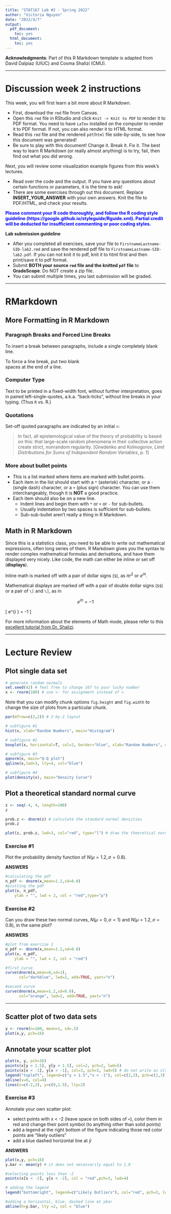 ```yaml
---
title: "STAT167 Lab #2 - Spring 2022"
author: "Victoria Nguyen"
date: "2022/4/7"
output:
  pdf_document:
    toc: yes
  html_document:
    toc: yes
---
```


**Acknowledgments**: Part of this R Markdown template is adapted from David Dalpiaz (UIUC) and Cosma Shalizi (CMU).

***

# **Discussion week 2 instructions**
This week, you will first learn a bit more about R Markdown. 

- First, download the `rmd` file from Canvas. 
- Open this `rmd` file in RStudio and click `Knit -> Knit to PDF` to render it to PDF format. You need to have `LaTex` installed on the computer to render it to PDF format. If not, you can also render it to HTML format.
- Read this `rmd` file and the rendered `pdf`/`html` file side-by-side, to see how this document was generated!
- Be sure to play with this document! Change it. Break it. Fix it. The best way to learn R Markdown (or really almost anything) is to try, fail, then find out what you did wrong.

Next, you will review some visualization example figures from this week's lectures. 

- Read over the code and the output. If you have any questions about certain functions or parameters, it is the time to ask!
- There are some exercises through out this document. Replace **INSERT_YOUR_ANSWER** with your own answers. Knit the file to PDF/HTML, and check your results.

<font color="blue">**Please comment your R code thoroughly, and follow the R coding style guideline (https://google.github.io/styleguide/Rguide.xml). Partial credit will be deducted for insufficient commenting or poor coding styles.**</font>

**Lab submission guideline**

- After you completed all exercises, save your file to `FirstnameLastname-SID-lab2.rmd` and save the rendered pdf file to `FirstnameLastname-SID-lab2.pdf`. If you can not knit it to pdf, knit it to html first and then print/save it to pdf format.
- Submit **BOTH your source `rmd` file and the knitted `pdf` file** to **GradeScope**. Do NOT create a zip file. 
- You can submit multiple times, you last submission will be graded.

***

# RMarkdown 

## More Formatting in R Markdown

### Paragraph Breaks and Forced Line Breaks
To insert a break between paragraphs, include a single completely blank line.

To force a line break, put _two_ blank  
spaces at the end of a line.

### Computer Type

Text to be printed in a fixed-width font, without further interpretation,
goes in paired left-single-quotes, a.k.a. "back-ticks", without line breaks
in your typing.  (Thus `R` vs. R.)

### Quotations
Set-off quoted paragraphs are indicated by an initial `>`:

> In fact, all epistemological value of the theory of probability is based on this: that large-scale random phenomena in their collective action create strict, nonrandom regularity.  [Gnedenko and Kolmogorov, _Limit Distributions for Sums of Independent Random Variables_, p. 1]

### More about bullet points
- This is a list marked where items are marked with bullet points.
* Each item in the list should start with a `*` (asterisk) character, or a `-` (single dash) character, or a `+` (plus sign) character. You can use them interchangeably, though it is **NOT** a good practice.
+ Each item should also be on a new line.
    - Indent lines and begin them with `*` or `+` or `-` for sub-bullets.
    * Usually indentation by two spaces is sufficient for sub-bullets.
    + Sub-sub-bullet aren't really a thing in R Markdown.

## Math in R Markdown
Since this is a statistics class, you need to be able to write out mathematical expressions, often long series of them. R Markdown gives you the syntax to render complex mathematical formulas and derivations, and have them displayed very nicely. Like code, the math can either be inline or set off (**displays**).

Inline math is marked off with a pair of dollar signs (`$`), as $\pi r^2$ or $e^{i\pi}$.

Mathematical displays are marked off with a pair of double dollar signs (`$$`) or a pair of `\[` and `\]`, as in

$$
e^{i \pi} = -1
$$

\[
e^{i \pi} = -1
\]

For more information about the elements of Math mode, please refer to this [excellent tutorial from Dr. Shalizi](http://www.stat.cmu.edu/~cshalizi/rmarkdown/#math-in-r-markdown).


***

# **Lecture Review**

## Plot single data set

```r
# generate random normals
set.seed(42) # feel free to change 167 to your lucky number
x <- rnorm(100) # use <- for assignment instead of =
```

Note that you can modify chunk options `fig.height` and `fig.width` to change the size of plots from a particular chunk.

```r
par(mfrow=c(2,2)) # 2-by-2 layout

# subfigure #1
hist(x, xlab="Random Numbers", main="Histogram")

# subfigure #2
boxplot(x, horizontal=T, col=2, border="blue", xlab="Random Numbers", main="Boxplot")

# subfigure #3
qqnorm(x, main="Q-Q plot")
qqline(x,lwd=3, lty=4, col="blue")

# subfigure #4
plot(density(x), main="Density Curve")
```

## Plot a theoretical standard normal curve

```r
z <- seq(-4, 4, length=100)
z

prob.z <- dnorm(z) # calculate the standard normal densities 
prob.z

plot(z, prob.z, lwd=3, col="red", type="l") # draw the theoretical normal curve
```

### **Exercise #1** 

Plot the probability density function of $N(\mu=1.2, \sigma=0.8)$.

**ANSWERS** 

```r
#calculating the pdf
n_pdf <- dnorm(x,mean=1.2,sd=0.8)
#plotting the pdf
plot(x, n_pdf, 
    ylab = "", lwd = 2, col = "red",type="p")
```

### **Exercise #2** 

Can you draw these two normal curves, $N(\mu=0, \sigma=1)$ and $N(\mu=1.2, \sigma=0.8)$, in the same plot?

**ANSWERS** 

```r
#plot from exercise 1
n_pdf <- dnorm(x,mean=1.2,sd=0.8)
plot(x, n_pdf, 
    ylab = "", lwd = 2, col = "red")

#first curve
curve(dnorm(x,mean=0,sd=1), 
      col="darkblue", lwd=2, add=TRUE, yaxt="n")

#second curve
curve(dnorm(x,mean=1.2,sd=0.8), 
      col="orange", lwd=2, add=TRUE, yaxt="n")
```


***

## Scatter plot of two data sets

```r
y <- rnorm(n=100, mean=1, sd=.5)
plot(x,y, pch=16)
```

## Annotate your scatter plot
```r
plot(x, y, pch=16)
points(x[y > 1.5], y[y > 1.5], col=2, pch=2, lwd=5)
points(x[x < -1], y[x < -1], col=3, pch=3, lwd=5) # do not write as x[x<-1]
legend("topleft", legend=c("y > 1.5","x < -1"), col=c(2,3), pch=c(2,3))
abline(v=0, col=4)
lines(x=c(-2,2), y=c(0,1.5), lty=2)
```

### **Exercise #3** 

Annotate your own scatter plot:

- select points with x < -2 (leave space on both sides of `<`), color them in red and change their point symbol (to anything other than solid points)
- add a legend at the right bottom of the figure indicating those red color points are "likely outliers"
- add a blue dashed horizontal line at $\bar{y}$  

**ANSWERS** 

```r
plot(x,y, pch=16)
y.bar <- mean(y) # it does not necessarily equal to 1.0

#selecting points less than -2
points(x[x < -2], y[x < -2], col = "red",pch=3, lwd=4)

# adding the legend
legend("bottomright", legend=c("Likely Outliers"), col="red", pch=3, lwd=4)

#adding a horizontal, blue, dashed line at ybar
abline(h=y.bar, lty =2, col = "blue")
```
